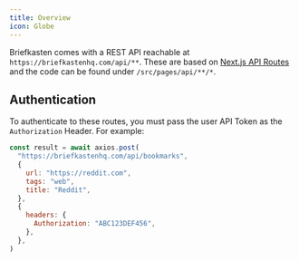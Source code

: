 ```yaml
---
title: Overview
icon: Globe
---
```


Briefkasten comes with a REST API reachable at `https://briefkastenhq.com/api/**`. These are based on [Next.js API Routes](https://nextjs.org/docs/api-routes/introduction) and the code can be found under `/src/pages/api/**/*`.

## Authentication

To authenticate to these routes, you must pass the user API Token as the `Authorization` Header. For example:

```js {9-11}
const result = await axios.post(
  "https://briefkastenhq.com/api/bookmarks",
  {
    url: "https://reddit.com",
    tags: "web",
    title: "Reddit",
  },
  {
    headers: {
      Authorization: "ABC123DEF456",
    },
  },
)
```

